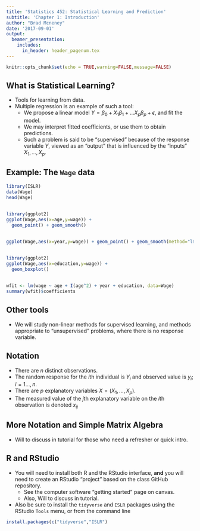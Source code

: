 ```yaml
---
title: 'Statistics 452: Statistical Learning and Prediction'
subtitle: 'Chapter 1: Introduction'
author: "Brad Mcneney"
date: '2017-09-01'
output: 
  beamer_presentation:
    includes:
      in_header: header_pagenum.tex
---
```


```r
knitr::opts_chunk$set(echo = TRUE,warning=FALSE,message=FALSE)
```


## What is Statistical Learning?

* Tools for learning from data.
* Multiple regression is an example of such a tool:
    + We propose a linear model $Y = \beta_0 + X_1 \beta_1 + \ldots X_p \beta_p + \epsilon$, and fit the model.
    + We may interpret fitted coefficients, or use them 
    to obtain predictions.
    + Such a problem is said to be "supervised" because of 
    the response variable $Y$, viewed as an "output"
    that is influenced by the "inputs" $X_1,\ldots,X_p$.
    
## Example: The `Wage` data

\scriptsize

```r
library(ISLR)
data(Wage)
head(Wage)
```

##

\scriptsize

```r
library(ggplot2)
ggplot(Wage,aes(x=age,y=wage)) +
  geom_point() + geom_smooth()
```


##

\scriptsize

```r
ggplot(Wage,aes(x=year,y=wage)) + geom_point() + geom_smooth(method="lm")
```

##

\scriptsize

```r
library(ggplot2)
ggplot(Wage,aes(x=education,y=wage)) +
  geom_boxplot()
```

##

\scriptsize

```r
wfit <- lm(wage ~ age + I(age^2) + year + education, data=Wage)
summary(wfit)$coefficients
```


## Other tools

* We will study non-linear methods for supervised
learning, and methods appropriate
to "unsupervised" problems, where there is no response 
variable.

## Notation

* There are $n$ distinct observations.
* The random response for the $i$th individual 
is $Y_i$ and observed value is $y_i$; $i=1\ldots,n$.
* There are $p$ explanatory variables $X=(X_1, \ldots, X_p)$.
* The measured value of the
$j$th explanatory variable on the $i$th observation
is denoted $x_{ij}$


## More Notation and Simple Matrix Algebra

* Will to discuss in tutorial for those who need a refresher
or quick intro.

## R and RStudio

* You will need to install both R and the RStudio interface,
**and** you will need to create an RStudio "project"
based on the class GitHub repository.
    + See the computer software "getting started" page on
    canvas.
    + Also, Will to discuss in tutorial.
* Also be sure to 
install the `tidyverse` and
`ISLR` packages using the RStudio `Tools` menu, or
from the command line

```r
install.packages(c("tidyverse","ISLR")
```

